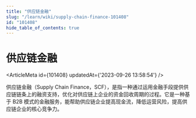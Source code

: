```yaml
---
title: "供应链金融"
slug: "/learn/wiki/supply-chain-finance-101408"
id: "101408"
hide_table_of_contents: true
---
```



# 供应链金融

<ArticleMeta id={101408} updatedAt={'2023-09-26 13:58:54'} />
<div className='border-solid border-b border-t-0 my-4 border-[var(--ifm-color-gray-300)]' />

供应链金融（Supply Chain Finance，SCF），是指一种通过运用金融手段提供供应链链条上的融资支持，优化对供应链上企业的资金回收周期的过程。它是一种基于 B2B 模式的金融服务，能帮助供应链企业提高现金流，降低运营风险，提高供应链企业的核心竞争力。
